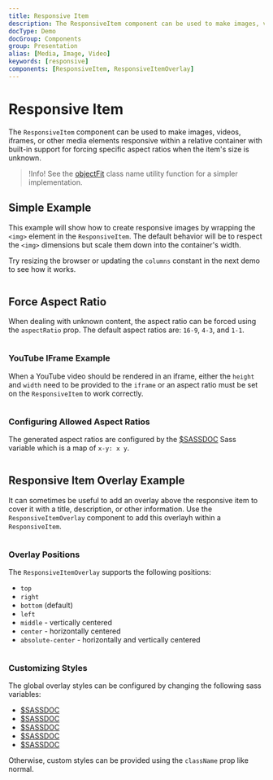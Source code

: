 ```yaml
---
title: Responsive Item
description: The ResponsiveItem component can be used to make images, videos, iframes, or other media elements responsive within a relative container with built-in support for forcing specific aspect ratios when the item's size is unknown.
docType: Demo
docGroup: Components
group: Presentation
alias: [Media, Image, Video]
keywords: [responsive]
components: [ResponsiveItem, ResponsiveItemOverlay]
---
```


# Responsive Item

The `ResponsiveItem` component can be used to make images, videos, iframes, or
other media elements responsive within a relative container with built-in
support for forcing specific aspect ratios when the item's size is unknown.

> !Info! See the [objectFit](/utils/object-fit) class name utility function
> for a simpler implementation.

## Simple Example

This example will show how to create responsive images by wrapping the
`<img>` element in the `ResponsiveItem`. The default behavior
will be to respect the `<img>` dimensions but scale them down into the
container's width.

Try resizing the browser or updating the `columns` constant in the next
demo to see how it works.

```demo source="./SimpleExample.tsx"

```

## Force Aspect Ratio

When dealing with unknown content, the aspect ratio can be forced using
the `aspectRatio` prop. The default aspect ratios are:
`16-9`, `4-3`, and `1-1`.

```demo source="./ForceAspectRatio.tsx"

```

### YouTube IFrame Example

When a YouTube video should be rendered in an iframe, either the `height` and
`width` need to be provided to the `iframe` or an aspect ratio must be set on
the `ResponsiveItem` to work correctly.

```demo source="./YouTubeIFrame.tsx"

```

### Configuring Allowed Aspect Ratios

The generated aspect ratios are configured by the
[$SASSDOC](responsive-item-aspect-ratios) Sass variable which is a map of
`x-y: x y`.

```demo source="./ConfiguringAllowedAspectRatios.tsx"

```

## Responsive Item Overlay Example

It can sometimes be useful to add an overlay above the responsive item to cover
it with a title, description, or other information. Use the `ResponsiveItemOverlay`
component to add this overlayh within a `ResponsiveItem`.

```demo source="./ResponsiveItemOverlayExample.tsx"

```

### Overlay Positions

The `ResponsiveItemOverlay` supports the following positions:

- `top`
- `right`
- `bottom` (default)
- `left`
- `middle` - vertically centered
- `center` - horizontally centered
- `absolute-center` - horizontally and vertically centered

```demo source="./OverlayPositions.tsx"

```

### Customizing Styles

The global overlay styles can be configured by changing the following sass variables:

- [$SASSDOC](responsive-item-overlay-background-color)
- [$SASSDOC](responsive-item-overlay-color)
- [$SASSDOC](responsive-item-overlay-z-index)
- [$SASSDOC](responsive-item-overlay-padding)
- [$SASSDOC](responsive-item-overlay-horizontal-width)

Otherwise, custom styles can be provided using the `className` prop like normal.

```demo source="./CustomizingStyles.tsx"

```
